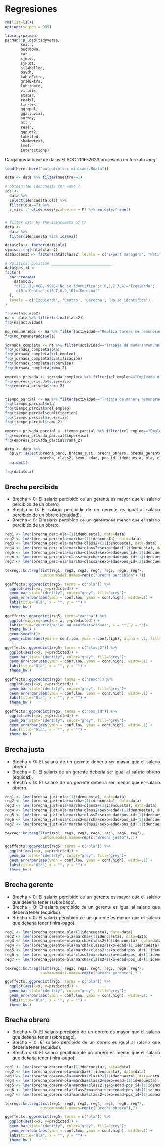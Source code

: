 # Regresiones

<div style="text-align: justify">

```r
rm(list=ls())
options(scipen = 999)

library(pacman)
pacman::p_load(tidyverse,
       knitr,
       bookdown,
       car,
       sjmisc,
       sjPlot,
       sjlabelled,
       psych,
       kableExtra,
       gridExtra,
       lubridate,
       viridis,
       statar,
       readxl,
       tinytex,
       ggrepel,
       ggalluvial,
       survey, 
       httr,
       readr, 
       ggplot2, 
       labelled,
       shadowtext,
       lme4,
       interactions)
```

Cargamos la base de datos ELSOC 2016-2023 procesada en formato *long*.

```r
load(here::here("output/elsoc-minicoes.Rdata"))

data <- data %>% filter(muestra==1)

# obtain the idencuesta for wave 7
ids <- 
  data %>% 
  select(idencuesta,ola) %>% 
  filter(ola==7) %>% 
  sjmisc::frq(idencuesta,show.na = F) %>% as.data.frame()


# filter data by the idencuesta of t7
data <- 
  data %>%
  filter(idencuesta %in% ids$val)

```


```r
data$ola <- factor(data$ola)
sjmisc::frq(data$class2)
data$class2 <- factor(data$class2, levels = c("Expert managers", "Petit bourgeoisie", "Experts", "Supervisors", "Informal", "Workers", "Desocupados/Retirados"))

# Political position ____________________________
data$pos_id <-
factor(
  car::recode(
    data$c15,
    "c(11,12,-888,-999)='No se identifica';c(0,1,2,3,4)='Izquierda';
     c(5)='Centro';c(6,7,8,9,10)='Derecha'"
  ),
  levels = c('Izquierda', 'Centro', 'Derecha', 'No se identifica')
)

frq(data$class2)
na <- data %>% filter(is.na(class2))
frq(na$actividad)

no_remunerados <- na %>% filter(actividad=="Realiza tareas no remuneradas")
frq(no_remunerados$ola)

jornada_completa <- na %>% filter(actividad=="Trabaja de manera remunerada con jornada completa")
frq(jornada_completa$ola)
frq(jornada_completa$rel_empleo)
frq(jornada_completa$cualificacion)
frq(jornada_completa$supervisa)
frq(jornada_completa$rama_2)

empresa_privada <- jornada_completa %>% filter(rel_empleo=="Empleado u obrero en empresa privada")
frq(empresa_privada$supervisa)
frq(empresa_privada$rama_2)


tiempo_parcial <- na %>% filter(actividad=="Trabaja de manera remunerada a tiempo parcial")
frq(tiempo_parcial$ola)
frq(tiempo_parcial$rel_empleo)
frq(tiempo_parcial$cualificacion)
frq(tiempo_parcial$supervisa)
frq(tiempo_parcial$rama_2)

empresa_privada_parcial <- tiempo_parcial %>% filter(rel_empleo=="Empleado u obrero en empresa privada")
frq(empresa_privada_parcial$supervisa)
frq(empresa_privada_parcial$rama_2)
```


```r
data <- data %>% 
  dplyr::select(brecha_perc, brecha_just, brecha_obrero, brecha_gerente,
                marcha, class2, sexo, edad, pos_id, idencuesta, ola, c13) %>% 
  na.omit()

frq(data$ola)
```

## Brecha percibida

* Brecha > 0: El salario percibido de un gerente es mayor que el salario percibido de un obrero.
* Brecha = 0: El salario percibido de un gerente es igual al salario percibido de un obrero (equidad).
* Brecha < 0: El salario percibido de un gerente es menor que el salario percibido de un obrero.

```r
reg1 <- lmer(brecha_perc~ola+(1|idencuesta), data=data)
reg2 <- lmer(brecha_perc~ola+marcha+(1|idencuesta), data=data)
reg3 <- lmer(brecha_perc~ola+marcha+class2+(1|idencuesta), data=data)
reg4 <- lmer(brecha_perc~ola+marcha+class2+sexo+edad+(1|idencuesta), data=data)
reg5 <- lmer(brecha_perc~ola+marcha+class2+sexo+edad+pos_id+(1|idencuesta), data=data)
reg6 <- lmer(brecha_perc~ola*class2+marcha+sexo+edad+pos_id+(1|idencuesta), data=data)
reg7 <- lmer(brecha_perc~ola*marcha+class2+sexo+edad+pos_id+(1|idencuesta), data=data)

texreg::knitreg(list(reg1, reg2, reg3, reg4, reg5, reg6, reg7),
                custom.model.names=rep(c("Brecha percibida"),7))
```

```r
ggeffects::ggpredict(reg5, terms = c("ola")) %>%
  ggplot(aes(x=x, y=predicted)) +
  geom_bar(stat="identity", color="grey", fill="grey")+
  geom_errorbar(aes(ymin = conf.low, ymax = conf.high), width=.1) +
  labs(title="Ola", x = "", y = "") +
  theme_bw()
```

```r
ggeffects::ggpredict(reg5, terms="marcha") %>%
  ggplot(mapping=aes(x = x, y=predicted)) +
  labs(title="Participación en manifestaciones", x = "", y = "")+
  theme_bw() +
  geom_smooth()+
  geom_ribbon(aes(ymin = conf.low, ymax = conf.high), alpha = .2, fill = "black")
```

```r
ggeffects::ggpredict(reg5, terms = c("class2")) %>%
  ggplot(aes(x=x, y=predicted)) +
  geom_bar(stat="identity", color="grey", fill="grey")+
  geom_errorbar(aes(ymin = conf.low, ymax = conf.high), width=.1) +
  labs(title="Ola", x = "", y = "") +
  theme_bw()
```

```r
ggeffects::ggpredict(reg5, terms = c("sexo")) %>%
  ggplot(aes(x=x, y=predicted)) +
  geom_bar(stat="identity", color="grey", fill="grey")+
  geom_errorbar(aes(ymin = conf.low, ymax = conf.high), width=.1) +
  labs(title="Ola", x = "", y = "") +
  theme_bw()
```

```r
ggeffects::ggpredict(reg5, terms = c("pos_id")) %>%
  ggplot(aes(x=x, y=predicted)) +
  geom_bar(stat="identity", color="grey", fill="grey")+
  geom_errorbar(aes(ymin = conf.low, ymax = conf.high), width=.1) +
  labs(title="Ola", x = "", y = "") +
  theme_bw()
```

## Brecha justa

* Brecha > 0: El salario de un gerente debería ser mayor que el salario obrero.
* Brecha = 0: El salario de un gerente debería ser igual al salario obrero (equidad).
* Brecha < 0: El salario de un gerente debería ser menor que el salario obrero.

```r
reg1 <- lmer(brecha_just~ola+(1|idencuesta), data=data)
reg2 <- lmer(brecha_just~ola+marcha+(1|idencuesta), data=data)
reg3 <- lmer(brecha_just~ola+marcha+class2+(1|idencuesta), data=data)
reg4 <- lmer(brecha_just~ola+marcha+class2+sexo+edad+(1|idencuesta), data=data)
reg5 <- lmer(brecha_just~ola+marcha+class2+sexo+edad+pos_id+(1|idencuesta), data=data)
reg6 <- lmer(brecha_just~ola*class2+marcha+sexo+edad+pos_id+(1|idencuesta), data=data)
reg7 <- lmer(brecha_just~ola*marcha+class2+sexo+edad+pos_id+(1|idencuesta), data=data)

texreg::knitreg(list(reg1, reg2, reg3, reg4, reg5, reg6, reg7),
                custom.model.names=rep(c("Brecha justa"),7))
```

```r
ggeffects::ggpredict(reg5, terms = c("ola")) %>%
  ggplot(aes(x=x, y=predicted)) +
  geom_bar(stat="identity", color="grey", fill="grey")+
  geom_errorbar(aes(ymin = conf.low, ymax = conf.high), width=.1) +
  labs(title="Ola", x = "", y = "") +
  theme_bw()
```

## Brecha gerente

* Brecha > 0: El salario percibido de un gerente es mayor que el salario que debería tener (sobrepago).
* Brecha = 0: El salario percibido de un gerente es igual al salario que debería tener (equidad).
* Brecha < 0: El salario percibido de un gerente es menor que el salario que debería tener (infra-pago).

```r
reg1 <- lmer(brecha_gerente~ola+(1|idencuesta), data=data)
reg2 <- lmer(brecha_gerente~ola+marcha+(1|idencuesta), data=data)
reg3 <- lmer(brecha_gerente~ola+marcha+class2+(1|idencuesta), data=data)
reg4 <- lmer(brecha_gerente~ola+marcha+class2+sexo+edad+(1|idencuesta), data=data)
reg5 <- lmer(brecha_gerente~ola+marcha+class2+sexo+edad+pos_id+(1|idencuesta), data=data)
reg6 <- lmer(brecha_gerente~ola*class2+marcha+sexo+edad+pos_id+(1|idencuesta), data=data)
reg7 <- lmer(brecha_gerente~ola*marcha+class2+sexo+edad+pos_id+(1|idencuesta), data=data)

texreg::knitreg(list(reg1, reg2, reg3, reg4, reg5, reg6, reg7),
                custom.model.names=rep(c("Brecha gerente"),7))
```

```r
ggeffects::ggpredict(reg5, terms = c("ola")) %>%
  ggplot(aes(x=x, y=predicted)) +
  geom_bar(stat="identity", color="grey", fill="grey")+
  geom_errorbar(aes(ymin = conf.low, ymax = conf.high), width=.1) +
  labs(title="Ola", x = "", y = "") +
  theme_bw()
```

## Brecha obrero

* Brecha > 0: El salario percibido de un obrero es mayor que el salario que debería tener (sobrepago).
* Brecha = 0: El salario percibido de un obrero es igual al salario que debería tener (equidad).
* Brecha < 0: El salario percibido de un obrero es menor que el salario que debería tener (infra-pago).

```r
reg1 <- lmer(brecha_obrero~ola+(1|idencuesta), data=data)
reg2 <- lmer(brecha_obrero~ola+marcha+(1|idencuesta), data=data)
reg3 <- lmer(brecha_obrero~ola+marcha+class2+(1|idencuesta), data=data)
reg4 <- lmer(brecha_obrero~ola+marcha+class2+sexo+edad+(1|idencuesta), data=data)
reg5 <- lmer(brecha_obrero~ola+marcha+class2+sexo+edad+pos_id+(1|idencuesta), data=data)
reg6 <- lmer(brecha_obrero~ola*class2+marcha+sexo+edad+pos_id+(1|idencuesta), data=data)
reg7 <- lmer(brecha_obrero~ola*marcha+class2+sexo+edad+pos_id+(1|idencuesta), data=data)

texreg::knitreg(list(reg1, reg2, reg3, reg4, reg5, reg6, reg7),
                custom.model.names=rep(c("Brecha obrero"),7))
```

```r
ggeffects::ggpredict(reg5, terms = c("ola")) %>%
  ggplot(aes(x=x, y=predicted)) +
  geom_bar(stat="identity", color="grey", fill="grey")+
  geom_errorbar(aes(ymin = conf.low, ymax = conf.high), width=.1) +
  labs(title="Ola", x = "", y = "") +
  theme_bw()
```
